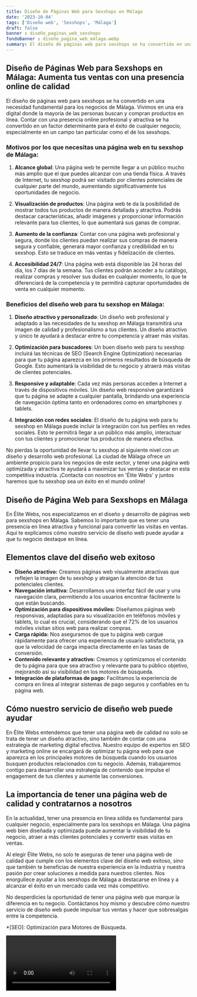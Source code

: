 ```yaml
---
title: Diseño de Páginas Web para Sexshops en Málaga
date: '2023-10-04'
tags: ['Diseño web', 'Sexshops', 'Málaga']
draft: false
banner : diseño_paginas_web_sexshops
fondoBanner : diseño_pagina_web_málaga.webp
summary: El diseño de páginas web para sexshops se ha convertido en una necesidad fundamental para los negocios de Málaga. Vivimos en una era digital donde la mayoría de las personas buscan y compran productos en línea. Contar con una presencia online profesional y atractiva se ha convertido en un factor determinante para el éxito de cualquier negocio, especialmente en un campo tan particular como el de los sexshops.
---
```


## Diseño de Páginas Web para Sexshops en Málaga: Aumenta tus ventas con una presencia online de calidad

El diseño de páginas web para sexshops se ha convertido en una necesidad fundamental para los negocios de Málaga. Vivimos en una era digital donde la mayoría de las personas buscan y compran productos en línea. Contar con una presencia online profesional y atractiva se ha convertido en un factor determinante para el éxito de cualquier negocio, especialmente en un campo tan particular como el de los sexshops.

### Motivos por los que necesitas una página web en tu sexshop de Málaga:

1. **Alcance global**: Una página web te permite llegar a un público mucho más amplio que el que puedes alcanzar con una tienda física. A través de Internet, tu sexshop podrá ser visitado por clientes potenciales de cualquier parte del mundo, aumentando significativamente tus oportunidades de negocio.

2. **Visualización de productos**: Una página web te da la posibilidad de mostrar todos tus productos de manera detallada y atractiva. Podrás destacar características, añadir imágenes y proporcionar información relevante para tus clientes, lo que aumentará sus ganas de comprar.

3. **Aumento de la confianza**: Contar con una página web profesional y segura, donde los clientes puedan realizar sus compras de manera segura y confiable, generará mayor confianza y credibilidad en tu sexshop. Esto se traduce en más ventas y fidelización de clientes.

4. **Accesibilidad 24/7**: Una página web está disponible las 24 horas del día, los 7 días de la semana. Tus clientes podrán acceder a tu catálogo, realizar compras y resolver sus dudas en cualquier momento, lo que te diferenciará de la competencia y te permitirá capturar oportunidades de venta en cualquier momento.

### Beneficios del diseño web para tu sexshop en Málaga:

1. **Diseño atractivo y personalizado**: Un diseño web profesional y adaptado a las necesidades de tu sexshop en Málaga transmitirá una imagen de calidad y profesionalismo a tus clientes. Un diseño atractivo y único te ayudará a destacar entre tu competencia y atraer más visitas.

2. **Optimización para buscadores**: Un buen diseño web para tu sexshop incluirá las técnicas de SEO (Search Engine Optimization) necesarias para que tu página aparezca en los primeros resultados de búsqueda de Google. Esto aumentará la visibilidad de tu negocio y atraerá más visitas de clientes potenciales.

3. **Responsive y adaptable**: Cada vez más personas acceden a Internet a través de dispositivos móviles. Un diseño web responsive garantizará que tu página se adapte a cualquier pantalla, brindando una experiencia de navegación óptima tanto en ordenadores como en smartphones y tablets.

4. **Integración con redes sociales**: El diseño de tu página web para tu sexshop en Málaga puede incluir la integración con tus perfiles en redes sociales. Esto te permitirá llegar a un público más amplio, interactuar con tus clientes y promocionar tus productos de manera efectiva.

No pierdas la oportunidad de llevar tu sexshop al siguiente nivel con un diseño y desarrollo web profesional. La ciudad de Málaga ofrece un ambiente propicio para los negocios de este sector, y tener una página web optimizada y atractiva te ayudará a maximizar tus ventas y destacar en esta competitiva industria. ¡Contacta con nosotros en 'Élite Webs' y juntos haremos que tu sexshop sea un éxito en el mundo online!

<GifSeo />

<Cta />

## Diseño de Página Web para Sexshops en Málaga

En Élite Webs, nos especializamos en el diseño y desarrollo de páginas web para sexshops en Málaga. Sabemos lo importante que es tener una presencia en línea atractiva y funcional para convertir las visitas en ventas. Aquí te explicamos cómo nuestro servicio de diseño web puede ayudar a que tu negocio destaque en línea.

## Elementos clave del diseño web exitoso

- **Diseño atractivo:** Creamos páginas web visualmente atractivas que reflejen la imagen de tu sexshop y atraigan la atención de tus potenciales clientes.
- **Navegación intuitiva:** Desarrollamos una interfaz fácil de usar y una navegación clara, permitiendo a los usuarios encontrar fácilmente lo que están buscando.
- **Optimización para dispositivos móviles:** Diseñamos páginas web responsivas, adaptadas para su visualización en teléfonos móviles y tablets, lo cual es crucial, considerando que el 72% de los usuarios móviles visitan sitios web para realizar compras.
- **Carga rápida:** Nos aseguramos de que tu página web cargue rápidamente para ofrecer una experiencia de usuario satisfactoria, ya que la velocidad de carga impacta directamente en las tasas de conversión.
- **Contenido relevante y atractivo:** Creamos y optimizamos el contenido de tu página para que sea atractivo y relevante para tu público objetivo, mejorando así su visibilidad en los motores de búsqueda.
- **Integración de plataformas de pago:** Facilitamos la experiencia de compra en línea al integrar sistemas de pago seguros y confiables en tu página web.

## Cómo nuestro servicio de diseño web puede ayudar

En Élite Webs entendemos que tener una página web de calidad no solo se trata de tener un diseño atractivo, sino también de contar con una estrategia de marketing digital efectiva. Nuestro equipo de expertos en SEO y marketing online se encargará de optimizar tu página web para que aparezca en los principales motores de búsqueda cuando los usuarios busquen productos relacionados con tu negocio. Además, trabajaremos contigo para desarrollar una estrategia de contenido que impulse el engagement de tus clientes y aumente las conversiones.

## La importancia de tener una página web de calidad y contratarnos a nosotros

En la actualidad, tener una presencia en línea sólida es fundamental para cualquier negocio, especialmente para los sexshops en Málaga. Una página web bien diseñada y optimizada puede aumentar la visibilidad de tu negocio, atraer a más clientes potenciales y convertir esas visitas en ventas.

Al elegir Élite Webs, no solo te aseguras de tener una página web de calidad que cumple con los elementos clave del diseño web exitoso, sino que también te beneficias de nuestra experiencia en la industria y nuestra pasión por crear soluciones a medida para nuestros clientes. Nos enorgullece ayudar a los sexshops de Málaga a destacarse en línea y a alcanzar el éxito en un mercado cada vez más competitivo.

No desperdicies la oportunidad de tener una página web que marque la diferencia en tu negocio. Contáctanos hoy mismo y descubre cómo nuestro servicio de diseño web puede impulsar tus ventas y hacer que sobresalgas entre la competencia.

*[SEO]: Optimización para Motores de Búsqueda.

<Video />

<CtaBot job='Sexshops' city='Málaga'/>

<Gmaps query='Málaga+españa+maps' />